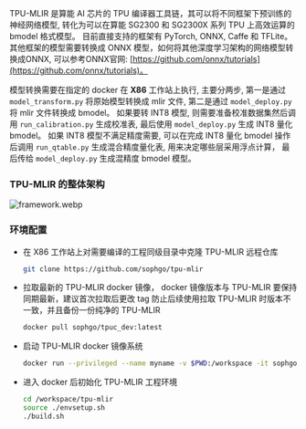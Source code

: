 TPU-MLIR 是算能 AI 芯片的 TPU 编译器工具链，其可以将不同框架下预训练的神经网络模型,
转化为可以在算能 SG2300 和 SG2300X 系列 TPU 上高效运算的 bmodel 格式模型。
目前直接支持的框架有 PyTorch, ONNX, Caffe 和 TFLite。其他框架的模型需要转换成 ONNX 模型，如何将其他深度学习架构的网络模型转换成ONNX,
可以参考ONNX官网: [https://github.com/onnx/tutorials](https://github.com/onnx/tutorials)。

模型转换需要在指定的 docker 在 **X86** 工作站上执行, 主要分两步, 第一是通过 `model_transform.py` 将原始模型转换成 mlir 文件, 第二是通过 `model_deploy.py` 将 mlir 文件转换成 bmodel。
如果要转 INT8 模型, 则需要准备校准数据集然后调用 `run_calibration.py` 生成校准表, 最后使用 `model_deploy.py` 生成 INT8 量化 bmodel。
如果 INT8 模型不满足精度需要, 可以在完成 INT8 量化 bmodel 操作后调用 `run_qtable.py` 生成混合精度量化表, 用来决定哪些层采用浮点计算， 最后传给 `model_deploy.py` 生成混精度 bmodel 模型。

### TPU-MLIR 的整体架构

![framework.webp](/img/general-tutorial/tpu_ai/framework.webp)

### 环境配置

- 在 X86 工作站上对需要编译的工程同级目录中克隆 TPU-MLIR 远程仓库

  ```bash
  git clone https://github.com/sophgo/tpu-mlir
  ```

- 拉取最新的 TPU-MLIR docker 镜像， docker 镜像版本与 TPU-MLIR 要保持同期最新，建议首次拉取后更改 tag 防止后续使用拉取 TPU-MLIR 时版本不一致，并且备份一份纯净的 TPU-MLIR
  ```bash
  docker pull sophgo/tpuc_dev:latest
  ```
- 启动 TPU-MLIR docker 镜像系统

  ```bash
  docker run --privileged --name myname -v $PWD:/workspace -it sophgo/tpuc_dev:latest
  ```

- 进入 docker 后初始化 TPU-MLIR 工程环境
  ```bash
  cd /workspace/tpu-mlir
  source ./envsetup.sh
  ./build.sh
  ```